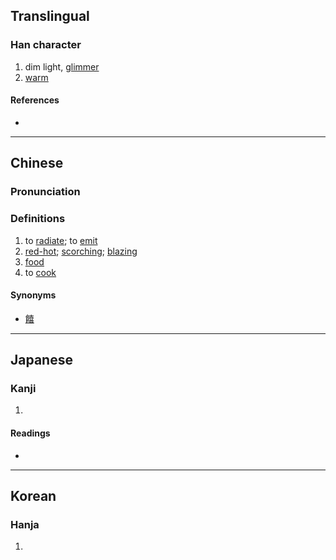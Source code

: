 {{also|熹}}
{{character info}}
==Translingual==

===Han character===
{{Han char|rn=86|rad=火|as=12|sn=16|four=|canj=FGRR|ids=⿰火喜}}

# dim light, [[glimmer]]
# [[warm]]

====References====
* {{Han ref|kx=0681.220|dkj=19381|dj=1093.150|hdz=32232.030|uh=71BA|ud=29114}}

----

==Chinese==
{{zh-forms}}

===Pronunciation===
{{zh-pron
|m=xī
|c=hei1
|mc=
|oc=
|ma=
|cat=v,a,n
}}

===Definitions===
{{zh-hanzi}}

# to [[radiate]]; to [[emit]]
# [[red-hot]]; [[scorching]]; [[blazing]]
# [[food]]
# to [[cook]]

====Synonyms====
* {{sense|food|to cook}} [[饎]]

----

==Japanese==

===Kanji===
{{ja-kanji|grade=|rs=火12}}

# {{rfdef|ja|sort=火12}}

====Readings====
* {{ja-readings|on=[[き]] (ki)|kun=[[あかるい]] (akarui), [[あぶる]] (aburu)}}

----

==Korean==

===Hanja===
{{ko-hanja|hangeul=희|eumhun=|rv=hui|mr=hŭi|y=huy}}

# {{rfdef|ko|sort=火12}}